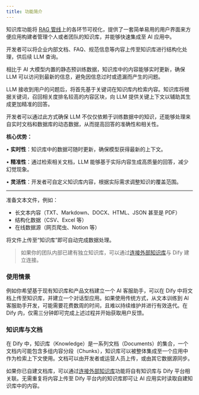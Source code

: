 ```yaml
---
title: 功能简介
---
```


知识库功能将 [RAG 管线](https://docs.dify.ai/zh-hans/learn-more/extended-reading/retrieval-augment)上的各环节可视化，提供了一套简单易用的用户界面来方便应用构建者管理个人或者团队的知识库，并能够快速集成至 AI 应用中。

开发者可以将企业内部文档、FAQ、规范信息等内容上传至知识库进行结构化处理，供后续 LLM 查询。

相比于 AI 大模型内置的静态预训练数据，知识库中的内容能够实时更新，确保 LLM 可以访问到最新的信息，避免因信息过时或遗漏而产生的问题。

LLM 接收到用户的问题后，将首先基于关键词在知识库内检索内容。知识库将根据关键词，召回相关度排名较高的内容区块，向 LLM 提供关键上下文以辅助其生成更加精准的回答。

开发者可以通过此方式确保 LLM 不仅仅依赖于训练数据中的知识，还能够处理来自实时文档和数据库的动态数据，从而提高回答的准确性和相关性。

**核心优势：**

• **实时性**：知识库中的数据可随时更新，确保模型获得最新的上下文。

• **精准性**：通过检索相关文档，LLM 能够基于实际内容生成高质量的回答，减少幻觉现象。

• **灵活性**：开发者可自定义知识库内容，根据实际需求调整知识的覆盖范围。

***

准备文本文件，例如：

* 长文本内容（TXT、Markdown、DOCX、HTML、JSON 甚至是 PDF）
* 结构化数据（CSV、Excel 等）
* 在线数据源（网页爬虫、Notion 等）

将文件上传至“知识库”即可自动完成数据处理。

> 如果你的团队内部已建有独立知识库，可以通过[连接外部知识库](./knowledge-base-creation/connect-external-knowledge-base)与 Dify 建立连接。

### 使用情景

例如你希望基于现有知识库和产品文档建立一个 AI 客服助手，可以在 Dify 中将文档上传至知识库，并建立一个对话型应用。如果使用传统方式，从文本训练到 AI 客服助手开发，可能需要花费数周的时间，且难以持续维护并进行有效迭代。在 Dify 内，仅需三分钟即可完成上述过程并开始获取用户反馈。

### 知识库与文档

在 Dify 中，知识库（Knowledge）是一系列文档（Documents）的集合，一个文档内可能包含多组内容分段（Chunks），知识库可以被整体集成至一个应用中作为检索上下文使用。文档可以由开发者或运营人员上传，或由其它数据源同步。

如果你已自建文档库，可以通过[连接外部知识库](./knowledge-base-creation/connect-external-knowledge-base)功能将自有知识库与 Dify 平台相关联。无需重复将内容上传至 Dify 平台内的知识库即可让 AI 应用实时读取自建知识库中的内容。
